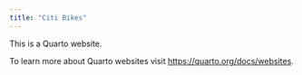 ```yaml
---
title: "Citi Bikes"
---
```


This is a Quarto website.

To learn more about Quarto websites visit <https://quarto.org/docs/websites>.
